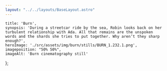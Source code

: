 ```yaml
---
layout: "../../layouts/BaseLayout.astro"
---
```


    title: 'Burn',
    synopsis: 'During a streetcar ride by the sea, Robin looks back on her turbulent relationship with Ada. All that remains are the unspoken words and the shards she tries to put together. Why aren’t they sharp enough?',
    heroImage: './src/assets/img/burn/stills/BURN_1.232.1.png',
    imageposition: "50% 50%",
    imageAlt: 'Burn cinematography still'
};

<ProjectHero title={meta.title} synopsis={meta.synopsis} heroImage={meta.heroImage} alt={meta.imageAlt} imageposition={meta.imageposition} />

<ContentYoutube YoutubeLink="https://youtu.be/M60QLhGWE1g" />

<section class="hero" >
    <div id="credits" class="hero-content grid grid-cols-2 gap-2 text-base-200">            
        <CreditsItem crewfunction="Director" crewname="Cato Catteeuw" />
        <CreditsItem crewfunction="Cast" crewname="Cato Catteeuw" />
        <CreditsItem crewfunction="" crewname="Melody van Gompel" />
        <CreditsItem crewfunction="Producer" crewname="Rosa Duvekot" />
        <CreditsItem crewfunction="Cinematographer" crewname="Victor Maes" />
        <CreditsItem crewfunction="1st Assitant Camera" crewname="Giel Dhaenens" />
        <CreditsItem crewfunction="" crewname="Michiel Lateur" />
        <CreditsItem crewfunction="1st Assitant Camera" crewname="Giel Dhaenens" />
        <CreditsItem crewfunction="2nd Assistant Camera" crewname="Rhomi Martens" />
        <CreditsItem crewfunction="Gaffer" crewname="Anouk Hasaers" />
        <CreditsItem crewfunction="Grip" crewname="Stef van Peteghem" />
        <CreditsItem crewfunction="Editor" crewname="Tine Verbist" />
        <CreditsItem crewfunction="Art Direction" crewname="Lore Loyens" />
        <CreditsItem crewfunction="" crewname="Jolke van Aerde" />
        <CreditsItem crewfunction="" crewname="Pepijn Huysman" />
        <CreditsItem crewfunction="Boom Engineer" crewname="Martijn Vandewiele" />
        <CreditsItem crewfunction="Sound Engineer" crewname="Gedeon Depauw" />
        <CreditsItem crewfunction="Costume Designer" crewname="Selin van Laethem" />
        <CreditsItem crewfunction="Makeup Artist" crewname="Eef Smeyers" />
        <CreditsItem crewfunction="Location Manager" crewname="Bao van Hove" />
        <CreditsItem crewfunction="Script Supervisor" crewname="Lisa Coene" />
        <CreditsItem crewfunction="Catering" crewname="Emma Degol" />
        <CreditsItem crewfunction="" crewname="Katrien Orlans" />
        <CreditsItem crewfunction="Camera Equipment" crewname="Camalot" />
        <CreditsItem crewfunction="" crewname="Lucky Cam" />
        <CreditsItem crewfunction="Lighting Equipment" crewname="Lites" />
    </div>  
</section>

<section class="hero" data-aos="fade" data-aos-duration="300">
    <div id="Festivals" class="hero-content grid grid-cols-2 gap-2 text-base-200">     
        <FestivalsItem festivalname="Honourable mention" heading="KFL Wildcards 2023" />
    </div>  
</section>

<section class="hero" data-aos="fade" data-aos-duration="300">
    <div id="Festivals" class="hero-content grid grid-cols-2 gap-2 text-base-200">     
        <FestivalsItem festivalname="International Short Film Festival Leuven (BE)" heading="Festivals" />
    </div>  
</section>

<section class="hero">
    <div class="hero-content grid grid-cols-1 md:grid-cols-2 gap-3" data-te-lightbox-init>            
        <ContentPicture image="./src/assets/img/burn/stills/20231102_BURN_1.1.1.png"  alt={meta.imageAlt} />
        <ContentPicture image="./src/assets/img/burn/stills/20231102_BURN_1.1.4.png"  alt={meta.imageAlt} />
        <ContentPicture image="./src/assets/img/burn/stills/20231102_BURN_1.1.5.png"  alt={meta.imageAlt} />
        <ContentPicture image="./src/assets/img/burn/stills/20231102_BURN_1.1.11.png"  alt={meta.imageAlt} />
        <ContentPicture image="./src/assets/img/burn/stills/20231102_BURN_1.1.12.png"  alt={meta.imageAlt} />
        <ContentPicture image="./src/assets/img/burn/stills/20231102_BURN_1.1.14.png"  alt={meta.imageAlt} />
        <ContentPicture image="./src/assets/img/burn/stills/20231102_BURN_1.1.16.png"  alt={meta.imageAlt} />
        <ContentPicture image="./src/assets/img/burn/stills/20231102_BURN_1.1.17.png"  alt={meta.imageAlt} />
        <ContentPicture image="./src/assets/img/burn/stills/20231102_BURN_1.1.22.png"  alt={meta.imageAlt} />
        <ContentPicture image="./src/assets/img/burn/stills/20231102_BURN_1.1.27.png"  alt={meta.imageAlt} />
        <ContentPicture image="./src/assets/img/burn/stills/20231102_BURN_1.1.80.png"  alt={meta.imageAlt} />
        <ContentPicture image="./src/assets/img/burn/stills/20231102_BURN_1.1.30.png"  alt={meta.imageAlt} />                
        <ContentPicture image="./src/assets/img/burn/stills/20231102_BURN_1.1.32.png"  alt={meta.imageAlt} />
        <ContentPicture image="./src/assets/img/burn/stills/20231102_BURN_1.1.36.png"  alt={meta.imageAlt} />
        <ContentPicture image="./src/assets/img/burn/stills/20231102_BURN_1.1.38.png"  alt={meta.imageAlt} />
        <ContentPicture image="./src/assets/img/burn/stills/20231102_BURN_1.1.44.png"  alt={meta.imageAlt} />
        <ContentPicture image="./src/assets/img/burn/stills/20231102_BURN_1.1.50.png"  alt={meta.imageAlt} />
        <ContentPicture image="./src/assets/img/burn/stills/20231102_BURN_1.1.59.png"  alt={meta.imageAlt} />
        <ContentPicture image="./src/assets/img/burn/stills/20231102_BURN_1.1.60.png"  alt={meta.imageAlt} />
        <ContentPicture image="./src/assets/img/burn/stills/20231102_BURN_1.1.61.png"  alt={meta.imageAlt} />
        <ContentPicture image="./src/assets/img/burn/stills/20231102_BURN_1.1.63.png"  alt={meta.imageAlt} />
        <ContentPicture image="./src/assets/img/burn/stills/20231102_BURN_1.1.65.png"  alt={meta.imageAlt} />
        <ContentPicture image="./src/assets/img/burn/stills/20231102_BURN_1.1.66.png"  alt={meta.imageAlt} />
        <ContentPicture image="./src/assets/img/burn/stills/20231102_BURN_1.1.68.png"  alt={meta.imageAlt} />
        <ContentPicture image="./src/assets/img/burn/stills/20231102_BURN_1.1.71.png"  alt={meta.imageAlt} />
        <ContentPicture image="./src/assets/img/burn/stills/20231102_BURN_1.1.74.png"  alt={meta.imageAlt} />
        <ContentPicture image="./src/assets/img/burn/stills/20231102_BURN_1.1.75.png"  alt={meta.imageAlt} />
        <ContentPicture image="./src/assets/img/burn/stills/20231102_BURN_1.1.76.png"  alt={meta.imageAlt} />
        <ContentPicture image="./src/assets/img/burn/stills/20231102_BURN_1.1.77.png"  alt={meta.imageAlt} />
        <ContentPicture image="./src/assets/img/burn/stills/20231102_BURN_1.1.79.png"  alt={meta.imageAlt} />
        <ContentPicture image="./src/assets/img/burn/stills/382747919_2291286297731117_7680154816693138086_n.jpg"  alt={meta.imageAlt} />
    </div>
</section>

<section class="hero" data-aos="fade" data-aos-duration="300">
    <div id="TechnicalSpecs" class="hero-content grid grid-cols-2 gap-2 text-base-200">     
        <FestivalsItem festivalname="Digital" heading="Recording Format" />
        <FestivalsItem festivalname="Alexa Mini LF" heading="Camera" />
        <FestivalsItem festivalname="Canon Sumire" heading="Lenses" />
        <FestivalsItem festivalname="1.77" heading="Aspect Ratio" />
    </div>  
</section>